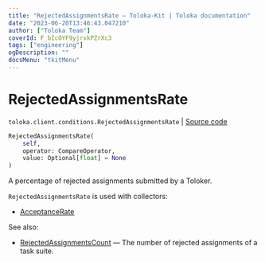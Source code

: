 ```yaml
---
title: "RejectedAssignmentsRate — Toloka-Kit | Toloka documentation"
date: "2023-06-20T13:46:43.047210"
author: ["Toloka Team"]
coverId: F_bIcOYF9yjrxkPZrXc3
tags: ["engineering"]
ogDescription: ""
docsMenu: "tkitMenu"
---
```


# RejectedAssignmentsRate

`toloka.client.conditions.RejectedAssignmentsRate` | [Source code](https://github.com/Toloka/toloka-kit/blob/v1.2.0/src/client/conditions.py#L284)

```python
RejectedAssignmentsRate(
    self,
    operator: CompareOperator,
    value: Optional[float] = None
)
```

A percentage of rejected assignments submitted by a Toloker.

`RejectedAssignmentsRate` is used with collectors:
- [AcceptanceRate](/docs/toloka-kit/reference/toloka.client.collectors.AcceptanceRate)

See also:
- [RejectedAssignmentsCount](/docs/toloka-kit/reference/toloka.client.conditions.RejectedAssignmentsCount) — The number of rejected assignments of a task suite.